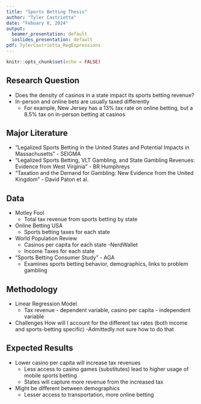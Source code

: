 ```yaml
---
title: "Sports Betting Thesis"
author: "Tyler Castriotta"
date: "Febuary 8, 2024"
output: 
  beamer_presentation: default
  ioslides_presentation: default
pdf: TylerCastriotta_RegExpressions
---
```


```r
knitr::opts_chunk$set(echo = FALSE)
```

## Research Question

- Does the density of casinos in a state impact its sports betting revenue?
- In-person and online bets are usually taxed differently
  - For example, New Jersey has a 13% tax rate on online betting, but a 8.5% tax on in-person         betting at casinos


## Major Literature 

- "Legalized Sports Betting in the United States and Potential Impacts in Massachusetts" - SEIGMA
- "Legalized Sports Betting, VLT Gambling, and State Gambling Revenues: Evidence from West Virginia" - BR Humphreys
- "Taxation and the Demand for Gambling: New Evidence from the United Kingdom" - David Paton et al.

## Data

- Motley Fool
  - Total tax revenue from sports betting by state
- Online Betting USA
  - Sports betting taxes for each state
- World Population Review
  - Casinos per capita for each state
-NerdWallet
  - Income Taxes for each state
- "Sports Betting Consumer Study" - AGA
  - Examines sports betting behavior, demographics, links to problem gambling


## Methodology

- Linear Regression Model 
  - Tax revenue - dependent variable, casino per capita - independent variable
- Challenges How will I account for the different tax rates (both income and sports-betting specific)
  -Admittedly not sure how to do that


## Expected Results
- Lower casino per capita will increase tax revenues
  - Less access to casino games (substitutes) lead to higher usage of mobile sports betting
  - States will capture more revenue from the increased tax 
- Might be different between demographics
  - Lesser access to transportation, more online betting